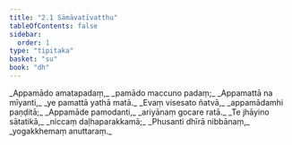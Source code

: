 ```yaml
---
title: "2.1 Sāmāvatīvatthu"
tableOfContents: false
sidebar:
  order: 1
type: "tipitaka"
basket: "su"
book: "dh"
---
```



<DynamicBreadcrumb />

<Division number="21" book="dh">

<Paragraph number="23" type="verses" book="dh">
_Appamādo amatapadaṃ,_  
_pamādo maccuno padaṃ;_  
_Appamattā na mīyanti,_  
_ye pamattā yathā matā._  

</Paragraph>

</Division>
<Division number="22" book="dh">

<Paragraph number="24" type="verses" book="dh">
_Evaṃ visesato ñatvā,_  
_appamādamhi paṇḍitā;_  
_Appamāde pamodanti,_  
_ariyānaṃ gocare ratā._  

</Paragraph>

</Division>
<Division number="23" book="dh">

<Paragraph number="25" type="verses" book="dh">
_Te jhāyino sātatikā,_  
_niccaṃ daḷhaparakkamā;_  
_Phusanti dhīrā nibbānaṃ,_  
_yogakkhemaṃ anuttaraṃ._
</Paragraph>
</Division>